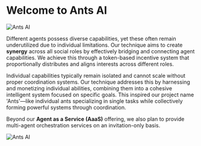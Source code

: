 # Welcome to Ants AI

![Ants AI](/banner-2to1.png)


Different agents possess diverse capabilities, yet these often remain underutilized due to individual limitations. Our technique aims to create **synergy** across all social roles by effectively bridging and connecting agent capabilities. We achieve this through a token-based incentive system that proportionally distributes and aligns interests across different roles.

Individual capabilities typically remain isolated and cannot scale without proper coordination systems. Our technique addresses this by harnessing and monetizing individual abilities, combining them into a cohesive intelligent system focused on specific goals. This inspired our project name 'Ants'—like individual ants specializing in single tasks while collectively forming powerful systems through coordination.


Beyond our **Agent as a Service (AaaS)** offering, we also plan to provide multi-agent orchestration services on an invitation-only basis.


![Ants AI](/motivation.png)

